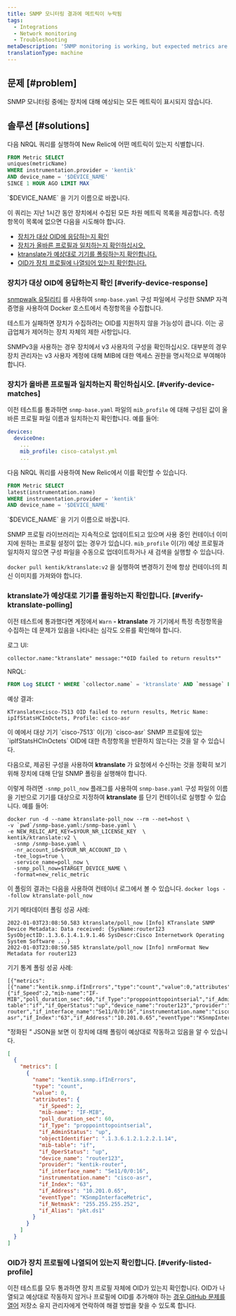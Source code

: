```yaml
---
title: SNMP 모니터링 결과에 메트릭이 누락됨
tags:
  - Integrations
  - Network monitoring
  - Troubleshooting
metaDescription: 'SNMP monitoring is working, but expected metrics are missing.'
translationType: machine
---
```


## 문제 [#problem]

SNMP 모니터링 중에는 장치에 대해 예상되는 모든 메트릭이 표시되지 않습니다.

## 솔루션 [#solutions]

다음 NRQL 쿼리를 실행하여 New Relic에 어떤 메트릭이 있는지 식별합니다.

```sql
FROM Metric SELECT 
uniques(metricName) 
WHERE instrumentation.provider = 'kentik' 
AND device_name = '$DEVICE_NAME'
SINCE 1 HOUR AGO LIMIT MAX
```

<Callout variant="important">
  `$DEVICE_NAME` 을 기기 이름으로 바꿉니다.
</Callout>

이 쿼리는 지난 1시간 동안 장치에서 수집된 모든 차원 메트릭 목록을 제공합니다. 측정항목이 목록에 없으면 다음을 시도해야 합니다.

* [장치가 대상 OID에 응답하는지 확인](#verify-device-response)
* [장치가 올바른 프로필과 일치하는지 확인하십시오.](#verify-device-matches)
* [ktranslate가 예상대로 기기를 폴링하는지 확인합니다.](#verify-ktranslate-polling)
* [OID가 장치 프로필에 나열되어 있는지 확인합니다.](#verify-listed-profile)

### 장치가 대상 OID에 응답하는지 확인 [#verify-device-response]

[snmpwalk 유틸리티](/docs/network-performance-monitoring/troubleshooting/snmp-walk) 를 사용하여 `snmp-base.yaml` 구성 파일에서 구성한 SNMP 자격 증명을 사용하여 Docker 호스트에서 측정항목을 수집합니다.

테스트가 실패하면 장치가 수집하려는 OID를 지원하지 않을 가능성이 큽니다. 이는 공급업체가 제어하는 장치 자체의 제한 사항입니다.

<Callout variant="tip">
  SNMPv3을 사용하는 경우 장치에서 v3 사용자의 구성을 확인하십시오. 대부분의 경우 장치 관리자는 v3 사용자 계정에 대해 MIB에 대한 액세스 권한을 명시적으로 부여해야 합니다.
</Callout>

### 장치가 올바른 프로필과 일치하는지 확인하십시오. [#verify-device-matches]

이전 테스트를 통과하면 `snmp-base.yaml` 파일의 `mib_profile` 에 대해 구성된 값이 올바른 프로필 파일 이름과 일치하는지 확인합니다. 예를 들어:

```yaml
devices:
  deviceOne:
    ...
    mib_profile: cisco-catalyst.yml
    ...
```

다음 NRQL 쿼리를 사용하여 New Relic에서 이를 확인할 수 있습니다.

```sql
FROM Metric SELECT 
latest(instrumentation.name) 
WHERE instrumentation.provider = 'kentik' 
AND device_name = '$DEVICE_NAME'
```

<Callout variant="important">
  `$DEVICE_NAME` 을 기기 이름으로 바꿉니다.
</Callout>

SNMP 프로필 라이브러리는 지속적으로 업데이트되고 있으며 사용 중인 컨테이너 이미지에 원하는 프로필 설정이 없는 경우가 있습니다. `mib_profile` 이(가) 예상 프로필과 일치하지 않으면 구성 파일을 수동으로 업데이트하거나 새 검색을 실행할 수 있습니다.

`docker pull kentik/ktranslate:v2` 을 실행하여 변경하기 전에 항상 컨테이너의 최신 이미지를 가져와야 합니다.

### ktranslate가 예상대로 기기를 폴링하는지 확인합니다. [#verify-ktranslate-polling]

이전 테스트에 통과했다면 계정에서 `Warn` **- ktranslate** 가 기기에서 특정 측정항목을 수집하는 데 문제가 있음을 나타내는 심각도 오류를 확인해야 합니다.

로그 UI:

```shell
collector.name:"ktranslate" message:"*OID failed to return results*"
```

NRQL:

```sql
FROM Log SELECT * WHERE `collector.name` = 'ktranslate' AND `message` LIKE '%OID failed to return results%'
```

예상 결과:

```
KTranslate>cisco-7513 OID failed to return results, Metric Name: ipIfStatsHCInOctets, Profile: cisco-asr
```

<Callout variant="tip">
  이 예에서 대상 기기 `cisco-7513` 이(가) `cisco-asr` SNMP 프로필에 있는 `ipIfStatsHCInOctets` OID에 대한 측정항목을 반환하지 않는다는 것을 알 수 있습니다.
</Callout>

다음으로, 제공된 구성을 사용하여 **ktranslate** 가 요청에서 수신하는 것을 정확히 보기 위해 장치에 대해 단일 SNMP 폴링을 실행해야 합니다.

이렇게 하려면 `-snmp_poll_now` 플래그를 사용하여 `snmp-base.yaml` 구성 파일의 이름을 기반으로 기기를 대상으로 지정하여 **ktranslate** 를 단기 컨테이너로 실행할 수 있습니다. 예를 들어:

```shell
docker run -d --name ktranslate-poll_now --rm --net=host \
-v `pwd`/snmp-base.yaml:/snmp-base.yaml \
-e NEW_RELIC_API_KEY=$YOUR_NR_LICENSE_KEY  \
kentik/ktranslate:v2 \
  -snmp /snmp-base.yaml \
  -nr_account_id=$YOUR_NR_ACCOUNT_ID \
  -tee_logs=true \
  -service_name=poll_now \
  -snmp_poll_now=$TARGET_DEVICE_NAME \
  -format=new_relic_metric
```

이 폴링의 결과는 다음을 사용하여 컨테이너 로그에서 볼 수 있습니다. `docker logs --follow ktranslate-poll_now`

기기 메타데이터 폴링 성공 사례:

```
2022-01-03T23:08:50.583 ktranslate/poll_now [Info] KTranslate SNMP Device Metadata: Data received: {SysName:router123 SysObjectID:.1.3.6.1.4.1.9.1.46 SysDescr:Cisco Internetwork Operating System Software ...}
2022-01-03T23:08:50.585 ktranslate/poll_now [Info] nrmFormat New Metadata for router123
```

기기 통계 폴링 성공 사례:

```
[{"metrics":[{"name":"kentik.snmp.ifInErrors","type":"count","value":0,"attributes":{"if_Speed":2,"mib-name":"IF-MIB","poll_duration_sec":60,"if_Type":"proppointtopointserial","if_AdminStatus":"up","objectIdentifier":".1.3.6.1.2.1.2.2.1.14","mib-table":"if","if_OperStatus":"up","device_name":"router123","provider":"kentik-router","if_interface_name":"Se11/0/0:16","instrumentation.name":"cisco-asr","if_Index":"63","if_Address":"10.201.0.65","eventType":"KSnmpInterfaceMetric","if_Netmask":"255.255.255.252","if_Alias":"pkt.ds1"}}]...}]
```

"정화된 _"_ JSON을 보면 이 장치에 대해 폴링이 예상대로 작동하고 있음을 알 수 있습니다.

```json
[
  {
    "metrics": [
      {
        "name": "kentik.snmp.ifInErrors",
        "type": "count",
        "value": 0,
        "attributes": {
          "if_Speed": 2,
          "mib-name": "IF-MIB",
          "poll_duration_sec": 60,
          "if_Type": "proppointtopointserial",
          "if_AdminStatus": "up",
          "objectIdentifier": ".1.3.6.1.2.1.2.2.1.14",
          "mib-table": "if",
          "if_OperStatus": "up",
          "device_name": "router123",
          "provider": "kentik-router",
          "if_interface_name": "Se11/0/0:16",
          "instrumentation.name": "cisco-asr",
          "if_Index": "63",
          "if_Address": "10.201.0.65",
          "eventType": "KSnmpInterfaceMetric",
          "if_Netmask": "255.255.255.252",
          "if_Alias": "pkt.ds1"
        }
      }
    ]
  }
]
```

### OID가 장치 프로필에 나열되어 있는지 확인합니다. [#verify-listed-profile]

이전 테스트를 모두 통과하면 장치 프로필 자체에 OID가 있는지 확인합니다. OID가 나열되고 예상대로 작동하지 않거나 프로필에 OID를 추가해야 하는 [경우 GitHub 문제를 열어](https://github.com/kentik/snmp-profiles/issues/new/choose) 저장소 유지 관리자에게 연락하여 해결 방법을 찾을 수 있도록 합니다.